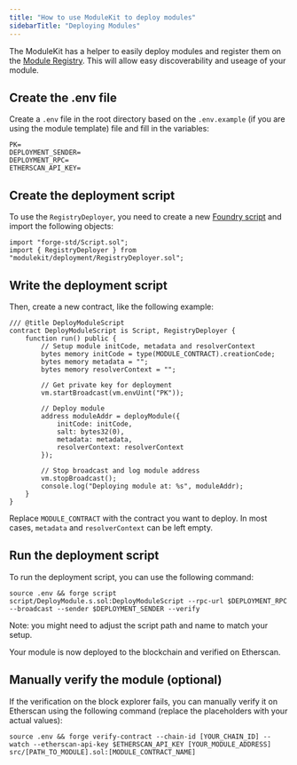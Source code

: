 ```yaml
---
title: "How to use ModuleKit to deploy modules"
sidebarTitle: "Deploying Modules"
---
```


The ModuleKit has a helper to easily deploy modules and register them on the [Module Registry](../../module-registry/overview). This will allow easy discoverability and useage of your module.

## Create the .env file

Create a `.env` file in the root directory based on the `.env.example` (if you are using the module template) file and fill in the variables:

```shell
PK=
DEPLOYMENT_SENDER=
DEPLOYMENT_RPC=
ETHERSCAN_API_KEY=
```

## Create the deployment script

To use the `RegistryDeployer`, you need to create a new [Foundry script](https://book.getfoundry.sh/tutorials/solidity-scripting#deploying-our-contract) and import the following objects:

```solidity
import "forge-std/Script.sol";
import { RegistryDeployer } from "modulekit/deployment/RegistryDeployer.sol";
```

## Write the deployment script

Then, create a new contract, like the following example:

```solidity
/// @title DeployModuleScript
contract DeployModuleScript is Script, RegistryDeployer {
    function run() public {
        // Setup module initCode, metadata and resolverContext
        bytes memory initCode = type(MODULE_CONTRACT).creationCode;
        bytes memory metadata = "";
        bytes memory resolverContext = "";

        // Get private key for deployment
        vm.startBroadcast(vm.envUint("PK"));

        // Deploy module
        address moduleAddr = deployModule({
            initCode: initCode,
            salt: bytes32(0),
            metadata: metadata,
            resolverContext: resolverContext
        });

        // Stop broadcast and log module address
        vm.stopBroadcast();
        console.log("Deploying module at: %s", moduleAddr);
    }
}
```

Replace `MODULE_CONTRACT` with the contract you want to deploy. In most cases, `metadata` and `resolverContext` can be left empty.

## Run the deployment script

To run the deployment script, you can use the following command:

```shell
source .env && forge script script/DeployModule.s.sol:DeployModuleScript --rpc-url $DEPLOYMENT_RPC --broadcast --sender $DEPLOYMENT_SENDER --verify
```

Note: you might need to adjust the script path and name to match your setup.

Your module is now deployed to the blockchain and verified on Etherscan.

## Manually verify the module (optional)

If the verification on the block explorer fails, you can manually verify it on Etherscan using the following command (replace the placeholders with your actual values):

```shell
source .env && forge verify-contract --chain-id [YOUR_CHAIN_ID] --watch --etherscan-api-key $ETHERSCAN_API_KEY [YOUR_MODULE_ADDRESS] src/[PATH_TO_MODULE].sol:[MODULE_CONTRACT_NAME]
```
